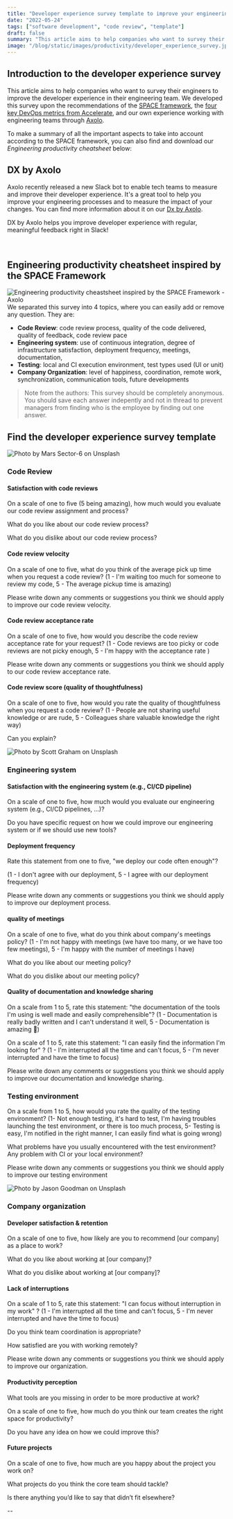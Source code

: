 ```yaml
---
title: "Developer experience survey template to improve your engineering processes"
date: "2022-05-24"
tags: ["software development", "code review", "template"]
draft: false
summary: "This article aims to help companies who want to survey their engineers to improve the developer experience in their engineering team. We developed this survey upon the recommendations of the SPACE framework, the four key DevOps metrics from Accelerate, and our own experience working with engineering teams through Axolo."
image: "/blog/static/images/productivity/developer_experience_survey.jpg"
---
```


## Introduction to the developer experience survey

This article aims to help companies who want to survey their engineers to improve the developer experience in their engineering team. We developed this survey upon the recommendations of the [SPACE framework](https://axolo.co/blog/p/developer-productivity), the [four key DevOps metrics from Accelerate](https://axolo.co/blog/p/accelerate-four-key-devops-metrics), and our own experience working with engineering teams through [Axolo](https://axolo.co).

To make a summary of all the important aspects to take into account according to the SPACE framework, you can also find and download our _Engineering productivity cheatsheet_ below:

## DX by Axolo

Axolo recently released a new Slack bot to enable tech teams to measure and improve their developer experience. It's a great tool to help you improve your engineering processes and to measure the impact of your changes. You can find more information about it on our [Dx by Axolo](https://axolo.co/developer-experience-survey).

<div style={{ display: "flex", justifyContent: "center" }}>
  <AddToSlack dx={true} />
</div>

DX by Axolo helps you improve developer experience with regular, meaningful feedback right in Slack!

<br />

## Engineering productivity cheatsheet inspired by the SPACE Framework

<div style={{ display: "flex", justifyContent: "center" }}>
  <Image
    width={1456}
    height={812}
    className="rounded-xl"
    src="/blog/static/images/productivity/space_framework_cheatsheet.png"
    alt="Engineering productivity cheastsheet inspired by the SPACE Framework - Axolo"
  />
</div>
We separated this survey into 4 topics, where you can easily add or remove any question. They are:

- **Code Review**: code review process, quality of the code delivered, quality of feedback, code review pace
- **Engineering system**: use of continuous integration, degree of infrastructure satisfaction, deployment frequency, meetings, documentation,
- **Testing**: local and CI execution environment, test types used (UI or unit)
- **Company Organization**: level of happiness, coordination, remote work, synchronization, communication tools, future developments

> Note from the authors: This survey should be completely anonymous. You should save each answer indepently and not in thread to prevent managers from finding who is the employee by finding out one answer.

## Find the developer experience survey template

<div
  style={{
    display: "flex",
    justifyContent: "center",
    alignItems: "center",
    flexDirection: "column",
  }}
>
  <Image
    width={6720 / 12}
    height={4480 / 12}
    className="rounded-lg bg-transparent"
    src="/blog/static/images/productivity/code-review.jpg"
    alt="Photo by Mars Sector-6 on Unsplash"
  />
</div>

### Code Review

#### Satisfaction with code reviews

On a scale of one to five (5 being amazing), how much would you evaluate our code review assignment and process?

What do you like about our code review process?

What do you dislike about our code review process?

#### Code review velocity

On a scale of one to five, what do you think of the average pick up time when you request a code review? (1 - I'm waiting too much for someone to review my code, 5 - The average pickup time is amazing)

Please write down any comments or suggestions you think we should apply to improve our code review velocity.

#### Code review acceptance rate

On a scale of one to five, how would you describe the code review acceptance rate for your request? (1 - Code reviews are too picky or code reviews are not picky enough, 5 - I'm happy with the acceptance rate )

Please write down any comments or suggestions you think we should apply to our code review acceptance rate.

#### Code review score (quality of thoughtfulness)

On a scale of one to five, how would you rate the quality of thoughtfulness when you request a code review? (1 - People are not sharing useful knowledge or are rude, 5 - Colleagues share valuable knowledge the right way)

Can you explain?

<div
  style={{
    display: "flex",
    justifyContent: "center",
    alignItems: "center",
    flexDirection: "column",
  }}
>
  <Image
    width={6720 / 12}
    height={4480 / 12}
    className="rounded-lg bg-transparent"
    src="/blog/static/images/productivity/engineering-system.jpg"
    alt="Photo by Scott Graham on Unsplash"
  />
</div>

### Engineering system

#### Satisfaction with the engineering system (e.g., CI/CD pipeline)

On a scale of one to five, how much would you evaluate our engineering system (e.g., CI/CD pipelines, ...)?

Do you have specific request on how we could improve our engineering system or if we should use new tools?

#### Deployment frequency

Rate this statement from one to five, "we deploy our code often enough"?

(1 - I don't agree with our deployment, 5 - I agree with our deployment frequency)

Please write down any comments or suggestions you think we should apply to improve our deployment process.

#### quality of meetings

On a scale of one to five, what do you think about company's meetings policy? (1 - I'm not happy with meetings (we have too many, or we have too few meetings), 5 - I'm happy with the number of meetings I have)

What do you like about our meeting policy?

What do you dislike about our meeting policy?

#### Quality of documentation and knowledge sharing

On a scale from 1 to 5, rate this statement: "the documentation of the tools I'm using is well made and easily comprehensible"? (1 - Documentation is really badly written and I can't understand it well, 5 - Documentation is amazing 🦄)

On a scale of 1 to 5, rate this statement: "I can easily find the information I'm looking for" ? (1 - I'm interrupted all the time and can't focus, 5 - I'm never interrupted and have the time to focus)

Please write down any comments or suggestions you think we should apply to improve our documentation and knowledge sharing.

### Testing environment

On a scale from 1 to 5, how would you rate the quality of the testing environment? (1- Not enough testing, it's hard to test, I'm having troubles launching the test environment, or there is too much process, 5- Testing is easy, I'm notified in the right manner, I can easily find what is going wrong)

What problems have you usually encountered with the test environment? Any problem with CI or your local environment?

Please write down any comments or suggestions you think we should apply to improve our testing environment

<div
  style={{
    display: "flex",
    justifyContent: "center",
    alignItems: "center",
    flexDirection: "column",
  }}
>
  <Image
    width={6720 / 12}
    height={4480 / 12}
    className="rounded-lg bg-transparent"
    src="/blog/static/images/productivity/meeting.jpg"
    alt="Photo by Jason Goodman on Unsplash"
  />
</div>

### Company organization

#### Developer satisfaction & retention

On a scale of one to five, how likely are you to recommend [our company] as a place to work?

What do you like about working at [our company]?

What do you dislike about working at [our company]?

#### Lack of interruptions

On a scale of 1 to 5, rate this statement: "I can focus without interruption in my work" ? (1 - I'm interrupted all the time and can't focus, 5 - I'm never interrupted and have the time to focus)

Do you think team coordination is appropriate?

How satisfied are you with working remotely?

Please write down any comments or suggestions you think we should apply to improve our organization.

#### Productivity perception

What tools are you missing in order to be more productive at work?

On a scale of one to five, how much do you think our team creates the right space for productivity?

Do you have any idea on how we could improve this?

#### Future projects

On a scale of one to five, how much are you happy about the project you work on?

What projects do you think the core team should tackle?

Is there anything you’d like to say that didn’t fit elsewhere?

--

<CTABanner type="dx" />
